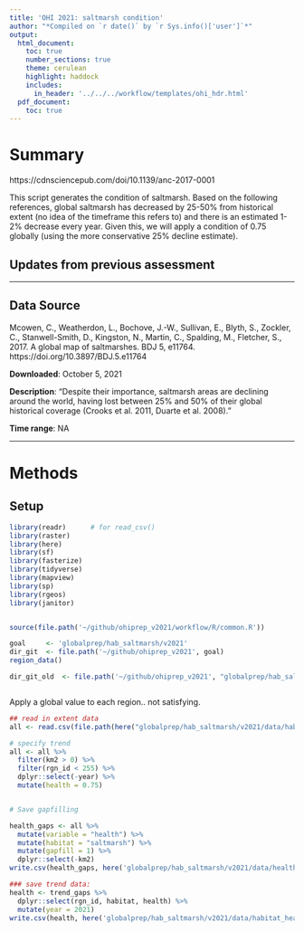 ```yaml
---
title: 'OHI 2021: saltmarsh condition'
author: "*Compiled on `r date()` by `r Sys.info()['user']`*"
output: 
  html_document:
    toc: true
    number_sections: true
    theme: cerulean
    highlight: haddock
    includes: 
      in_header: '../../../workflow/templates/ohi_hdr.html'
  pdf_document:
    toc: true
---
```


# Summary

https://cdnsciencepub.com/doi/10.1139/anc-2017-0001

This script generates the condition of saltmarsh. Based on the following references, global saltmarsh has decreased by 25-50% from historical extent (no idea of the timeframe this refers to) and there is an estimated 1-2% decrease every year. Given this, we will apply a condition of 0.75 globally (using the more conservative 25% decline estimate). 



## Updates from previous assessment

***
## Data Source 

Mcowen, C., Weatherdon, L., Bochove, J.-W., Sullivan, E., Blyth, S., Zockler, C., Stanwell-Smith, D., Kingston, N., Martin, C., Spalding, M., Fletcher, S., 2017. A global map of saltmarshes. BDJ 5, e11764. https://doi.org/10.3897/BDJ.5.e11764


**Downloaded**: October 5, 2021

**Description**: "Despite their importance, saltmarsh areas are declining around the world, having lost between 25% and 50% of their global historical coverage (Crooks et al. 2011, Duarte et al. 2008)."

**Time range**: NA


***
# Methods



## Setup
``` r
library(readr)      # for read_csv()
library(raster)
library(here)
library(sf)
library(fasterize)
library(tidyverse)
library(mapview)
library(sp)
library(rgeos)
library(janitor)


source(file.path('~/github/ohiprep_v2021/workflow/R/common.R'))

goal     <- 'globalprep/hab_saltmarsh/v2021'
dir_git  <- file.path('~/github/ohiprep_v2021', goal)
region_data()

dir_git_old  <- file.path('~/github/ohiprep_v2021', "globalprep/hab_saltmarsh/v2012")



```

Apply a global value to each region.. not satisfying. 

```r
## read in extent data
all <- read.csv(file.path(here("globalprep/hab_saltmarsh/v2021/data/habitat_extent_saltmarsh_updated.csv")))

# specify trend
all <- all %>%
  filter(km2 > 0) %>%
  filter(rgn_id < 255) %>%
  dplyr::select(-year) %>%
  mutate(health = 0.75)


# Save gapfilling 

health_gaps <- all %>%
  mutate(variable = "health") %>%
  mutate(habitat = "saltmarsh") %>%
  mutate(gapfill = 1) %>% 
  dplyr::select(-km2)
write.csv(health_gaps, here('globalprep/hab_saltmarsh/v2021/data/health_saltmarsh_gf.csv'), row.names=FALSE)

### save trend data:
health <- trend_gaps %>%
  dplyr::select(rgn_id, habitat, health) %>%
  mutate(year = 2021)
write.csv(health, here('globalprep/hab_saltmarsh/v2021/data/habitat_health_saltmarsh_updated.csv'), row.names=FALSE)
```










